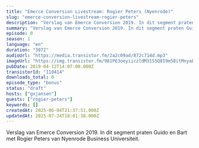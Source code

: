 ```yaml
---
title: "Emerce Conversion Livestream: Rogier Peters (Nyenrode)"
slug: "emerce-conversion-livestream-rogier-peters"
description: "Verslag van Emerce Conversion 2019. In dit segment praten Guido en Bart met Rogier Peters van Nyenrode Business Universiteit."
summary: "Verslag van Emerce Conversion 2019. In dit segment praten Guido en Bart met Rogier Peters van Nyenrode Business Universiteit."
episode: 0
season: 1
language: "en"
duration: "3072"
audioUrl: "https://media.transistor.fm/2a2c09ad/872c714d.mp3"
imageUrl: "https://img.transistor.fm/981P63oeyiiczldM31S5Q8I9m58itMnyaBo636faIhs/rs:fill:0:0:1/w:3000/h:3000/q:60/aHR0cHM6Ly9pbWct/dXBsb2FkLXByb2R1/Y3Rpb24udHJhbnNp/c3Rvci5mbS9lcGlz/b2RlLzExMDQxNC8x/NjAyMDc1OTA3LWFy/dHdvcmsuanBn.webp"
pubDate: 2019-04-12T14:07:00.000Z
transistorId: "110414"
downloads_total: 0
episode_type: "bonus"
status: "draft"
hosts: ["gxjansen"]
guests: ["rogier-peters"]
keywords: []
createdAt: 2025-06-04T21:37:51.000Z
updatedAt: 2025-07-24T18:01:38.000Z
---
```


Verslag van Emerce Conversion 2019. In dit segment praten Guido en Bart met Rogier Peters van Nyenrode Business Universiteit.
